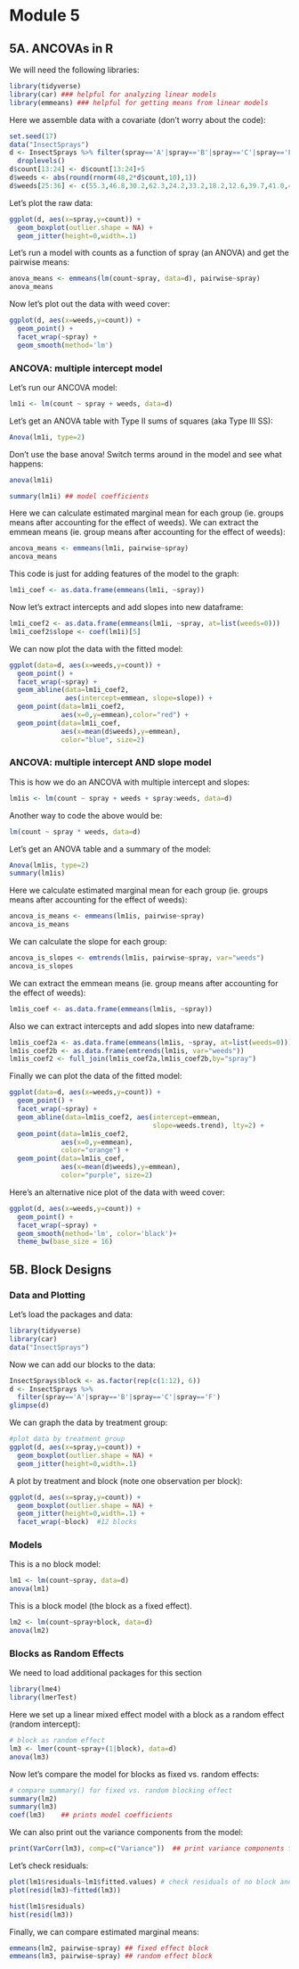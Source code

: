 # Module 5

## 5A. ANCOVAs in R

We will need the following libraries:
```r
library(tidyverse)   
library(car) ### helpful for analyzing linear models
library(emmeans) ### helpful for getting means from linear models
```

Here we assemble data with  a covariate (don't worry about the code):
```r
set.seed(17)
data("InsectSprays")
d <- InsectSprays %>% filter(spray=='A'|spray=='B'|spray=='C'|spray=='F') %>%
  droplevels()
d$count[13:24] <- d$count[13:24]+5
d$weeds <- abs(round(rnorm(48,2*d$count,10),1))
d$weeds[25:36] <- c(55.3,46.8,30.2,62.3,24.2,33.2,18.2,12.6,39.7,41.0,46.9,42.8)
```

Let's plot the raw data:
```r
ggplot(d, aes(x=spray,y=count)) +
  geom_boxplot(outlier.shape = NA) +
  geom_jitter(height=0,width=.1) 
```

Let's run a model with counts as a function of spray (an ANOVA) and get the pairwise means:
```r
anova_means <- emmeans(lm(count~spray, data=d), pairwise~spray) 
anova_means
```

Now let's plot out the data with weed cover:
```r
ggplot(d, aes(x=weeds,y=count)) +
  geom_point() +
  facet_wrap(~spray) +
  geom_smooth(method='lm')
```


### ANCOVA: multiple intercept model

Let's run our ANCOVA model:
```r
lm1i <- lm(count ~ spray + weeds, data=d)
```

Let's get an ANOVA table with Type II sums of squares (aka Type III SS):
```r
Anova(lm1i, type=2) 
```

Don't use the base anova! Switch terms around in the model and see what happens:
```r
anova(lm1i)  
```
```r
summary(lm1i) ## model coefficients
```

Here we can calculate estimated marginal mean for each group (ie. groups means after accounting for the effect of weeds). We can extract the emmean means (ie. group means after accounting for the effect of weeds):
```r
ancova_means <- emmeans(lm1i, pairwise~spray)  
ancova_means
```

This code is just for adding features of the model to the graph:
```r
lm1i_coef <- as.data.frame(emmeans(lm1i, ~spray))
```


Now let's extract intercepts and add slopes into new dataframe:
```r
lm1i_coef2 <- as.data.frame(emmeans(lm1i, ~spray, at=list(weeds=0)))
lm1i_coef2$slope <- coef(lm1i)[5]
```

We can now plot the data with the fitted model:
```r
ggplot(data=d, aes(x=weeds,y=count)) +
  geom_point() +
  facet_wrap(~spray) + 
  geom_abline(data=lm1i_coef2,
              aes(intercept=emmean, slope=slope)) +
  geom_point(data=lm1i_coef2,
             aes(x=0,y=emmean),color="red") +
  geom_point(data=lm1i_coef,
             aes(x=mean(d$weeds),y=emmean),
             color="blue", size=2)
```

### ANCOVA: multiple intercept AND slope model

This is how we do an ANCOVA with multiple intercept and slopes:
```r
lm1is <- lm(count ~ spray + weeds + spray:weeds, data=d)

```

Another way to code the above would be:
```r
lm(count ~ spray * weeds, data=d)
```

Let's get an ANOVA table and a summary of the model:
```r
Anova(lm1is, type=2)
summary(lm1is)
```

Here we calculate estimated marginal mean for each group (ie. groups means after accounting for the effect of weeds):
```r
ancova_is_means <- emmeans(lm1is, pairwise~spray)  
ancova_is_means
```

We can calculate the slope for each group:
```r
ancova_is_slopes <- emtrends(lm1is, pairwise~spray, var="weeds")  
ancova_is_slopes
```

We can extract the emmean means (ie. group means after accounting for the effect of weeds):
```r
lm1is_coef <- as.data.frame(emmeans(lm1is, ~spray))
```

Also we can extract intercepts and add slopes into new dataframe:
```r
lm1is_coef2a <- as.data.frame(emmeans(lm1is, ~spray, at=list(weeds=0)))
lm1is_coef2b <- as.data.frame(emtrends(lm1is, var="weeds"))
lm1is_coef2 <- full_join(lm1is_coef2a,lm1is_coef2b,by="spray")
```

Finally we can plot the data of the fitted model:
```r
ggplot(data=d, aes(x=weeds,y=count)) +
  geom_point() +
  facet_wrap(~spray) + 
  geom_abline(data=lm1is_coef2, aes(intercept=emmean,
                                    slope=weeds.trend), lty=2) +
  geom_point(data=lm1is_coef2, 
             aes(x=0,y=emmean),
             color="orange") +
  geom_point(data=lm1is_coef,
             aes(x=mean(d$weeds),y=emmean),
             color="purple", size=2)

```

Here's an alternative nice plot of the data with weed cover:
```r
ggplot(d, aes(x=weeds,y=count)) +
  geom_point() + 
  facet_wrap(~spray) + 
  geom_smooth(method='lm', color='black')+
  theme_bw(base_size = 16)
```

## 5B. Block Designs

### Data and Plotting

Let's load the packages and data:
```r
library(tidyverse)
library(car)
data("InsectSprays")
```

Now we can add our blocks to the data:
```r
InsectSprays$block <- as.factor(rep(c(1:12), 6)) 
d <- InsectSprays %>%
  filter(spray=='A'|spray=='B'|spray=='C'|spray=='F')
glimpse(d)
```

We can graph the data by treatment group:
```r
#plot data by treatment group
ggplot(d, aes(x=spray,y=count)) +
  geom_boxplot(outlier.shape = NA) +
  geom_jitter(height=0,width=.1)
```

A plot by treatment and block (note one observation per block):
```r
ggplot(d, aes(x=spray,y=count)) +
  geom_boxplot(outlier.shape = NA) +
  geom_jitter(height=0,width=.1) +
  facet_wrap(~block)  #12 blocks
```

### Models

This is a no block model:
```r
lm1 <- lm(count~spray, data=d)
anova(lm1)
```

This is a block model (the block as a fixed effect).
```r
lm2 <- lm(count~spray+block, data=d)
anova(lm2)
```

### Blocks as Random Effects 

We need to load additional packages for this section
```r
library(lme4)
library(lmerTest)
```

Here we set up a linear mixed effect model with a block as a random effect (random intercept):
```r
# block as random effect
lm3 <- lmer(count~spray+(1|block), data=d)
anova(lm3)
```

Now let's compare the model for blocks as fixed vs. random effects:
```r
# compare summary() for fixed vs. random blocking effect
summary(lm2)
summary(lm3)
coef(lm3)    ## prints model coefficients
```

We can also print out the variance components from the model:
```r
print(VarCorr(lm3), comp=c("Variance"))  ## print variance components from model
```

Let's check residuals:
```r
plot(lm1$residuals~lm1$fitted.values) # check residuals of no block and block models
plot(resid(lm3)~fitted(lm3))

hist(lm1$residuals)
hist(resid(lm3))
```

Finally, we can compare estimated marginal means:
```r
emmeans(lm2, pairwise~spray) ## fixed effect block
emmeans(lm3, pairwise~spray) ## random effect block
```




